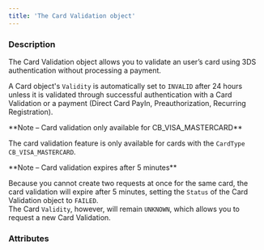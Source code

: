 ```yaml
---
title: 'The Card Validation object'
---
```


  
### Description
The Card Validation object allows you to validate an user’s card using 3DS authentication without processing a payment.  

A Card object's `Validity` is automatically set to `INVALID` after 24 hours unless it is validated through successful authentication with a Card Validation or a payment (Direct Card PayIn, Preauthorization, Recurring Registration).   

<Note>  
**Note – Card validation only available for CB_VISA_MASTERCARD** 
  
The card validation feature is only available for cards with the `CardType` `CB_VISA_MASTERCARD`.  
</Note>  

<Note>  
**Note – Card validation expires after 5 minutes** 
  
Because you cannot create two requests at once for the same card, the card validation will expire after 5 minutes, setting the `Status` of the Card Validation object to `FAILED`.   
The Card `Validity`, however, will remain `UNKNOWN`, which allows you to request a new Card Validation.  
</Note>  

### Attributes  

<AuthorId1 />  

<SecureModeReturnURL />  

<SecureModeRedirectURL />  

<SecureModeNeeded />  

<IpAddress />  

<Tag />  

<BrowserInfo />  

<Status1 />  

<Type2 />  

<PreferredCardNetwork />  

<SecureMode />  

<Validity />  

<CreationDate />  

<AuthorizationDate />  

<Applied3DSVersion />  

<ResultCode />  

<ResultMessage />  

<Tag />  

<CardInfo />  

<ProfilingAttemptReference />